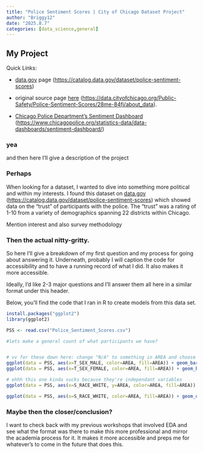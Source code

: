 ```yaml
---
title: "Police Sentiment Scores | City of Chicago Dataset Project"
author: "Briggy12"
date: "2025.8.7"
categories: [data_science,general]
---
```


## My Project

Quick Links:

-   [data.gov](ttps://catalog.data.gov/dataset/police-sentiment-scores "Links to data.gov's webpage featuring the dataset used for this project") page (<https://catalog.data.gov/dataset/police-sentiment-scores>)

-   original source page [here](ttps://data.cityofchicago.org/Public-Safety/Police-Sentiment-Scores/28me-84fj/about_data "The original posting of the dataset "Police Sentiment Scores" for Chicago.") (<https://data.cityofchicago.org/Public-Safety/Police-Sentiment-Scores/28me-84fj/about_data>).

-   [Chicago Police Department's Sentiment Dashboard](https://www.chicagopolice.org/statistics-data/data-dashboards/sentiment-dashboard/) (<https://www.chicagopolice.org/statistics-data/data-dashboards/sentiment-dashboard/>)

### yea

and then here I'll give a description of the project

### Perhaps

When looking for a dataset, I wanted to dive into something more political and within my interests. I found this dataset on [data.gov](ttps://catalog.data.gov/dataset/police-sentiment-scores "Links to data.gov's webpage featuring the dataset used for this project") ([https://catalog.data.gov/dataset/police-sentiment-scores](ttps://catalog.data.gov/dataset/police-sentiment-scores)) which showed data on the "trust" of participants with the police. The "trust" was a rating of 1-10 from a variety of demographics spanning 22 districts within Chicago.

Mention interest and also survey methodology

### Then the actual nitty-gritty.

So here I'll give a breakdown of my first question and my process for going about answering it. Underneath, probably I will caption the code for accessibility and to have a running record of what I did. It also makes it more accessible.

Ideally, I'd like 2-3 major questions and I'll answer them all here in a similar format under this header.

Below, you'll find the code that I ran in R to create models from this data set.

```r
install.packages("ggplot2")
library(ggplot2)

PSS <- read.csv("Police_Sentiment_Scores.csv")

#lets make a general count of what participants we have?


# vv for these down here: change "N/A" to something in AREA and choose a different  color palette
ggplot(data = PSS, aes(x=T_SEX_MALE, color=AREA, fill=AREA)) + geom_bar(position="fill")
ggplot(data = PSS, aes(x=T_SEX_FEMALE, color=AREA, fill=AREA)) + geom_bar(position="fill")

# ehhh this one kinda sucks because they're independant variables
ggplot(data = PSS, aes(x=S_RACE_WHITE, y=AREA, color=AREA, fill=AREA)) + geom_point(size=.5, alpha=.5, position="jitter")

ggplot(data = PSS, aes(x=S_RACE_WHITE, color=AREA, fill=AREA)) + geom_density(alpha=.75) + facet_wrap(~AREA)

```

### Maybe then the closer/conclusion?

I want to check back with my previous workshops that involved EDA and see what the format was there to make this more professional and mirror the academia process for it. It makes it more accessible and preps me for whatever's to come in the future that does this.
